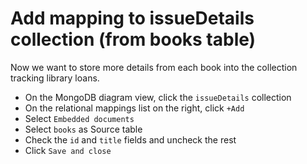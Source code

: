 
# Add mapping to issueDetails collection (from books table)

Now we want to store more details from each book into the collection tracking library loans.

- On the MongoDB diagram view, click the `issueDetails` collection
- On the relational mappings list on the right, click `+Add`
- Select `Embedded documents`
- Select `books` as Source table
- Check the `id` and `title` fields and uncheck the rest
- Click `Save and close `

<Screenshot url="https://www.mongodb.com/products/tools/relational-migrator" src="img/170-image-001.png" alt="Screenshot of the connect modal" />

